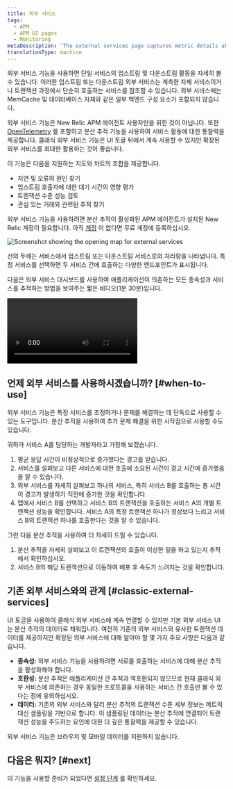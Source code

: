 ```yaml
---
title: 외부 서비스
tags:
  - APM
  - APM UI pages
  - Monitoring
metaDescription: 'The external services page captures metric details about out-of-process services such as web services, cloud resources, or other network calls.'
translationType: machine
---
```



외부 서비스 기능을 사용하면 단일 서비스의 업스트림 및 다운스트림 활동을 자세히 볼 수 있습니다. 이러한 업스트림 또는 다운스트림 외부 서비스는 계측한 자체 서비스이거나 트랜잭션 과정에서 단순히 호출하는 서비스를 참조할 수 있습니다. 외부 서비스에는 MemCache 및 데이터베이스 자체와 같은 일부 백엔드 구성 요소가 포함되지 않습니다.

외부 서비스 기능은 New Relic APM 에이전트 사용자만을 위한 것이 아닙니다. 또한 [OpenTelemetry](/docs/more-integrations/open-source-telemetry-integrations/opentelemetry/introduction-opentelemetry-new-relic) 를 포함하고 분산 추적 기능을 사용하여 서비스 활동에 대한 통찰력을 제공합니다. 클래식 외부 서비스 기능은 UI 토글 뒤에서 계속 사용할 수 있지만 확장된 외부 서비스를 최대한 활용하는 것이 좋습니다.

이 기능은 다음을 지원하는 지도와 차트의 조합을 제공합니다.

* 지연 및 오류의 원인 찾기
* 업스트림 호출자에 대한 대기 시간의 영향 평가
* 트랜잭션 수준 성능 검토
* 관심 있는 거래와 관련된 추적 찾기

외부 서비스 기능을 사용하려면 분산 추적이 활성화된 APM 에이전트가 설치된 New Relic 계정이 필요합니다. 아직 [계정](https://newrelic.com/signup) 이 없다면 무료 계정에 등록하십시오.

<img
  title="Screenshot showing the opening map for external services"
  alt="Screenshot showing the opening map for external services"
  src={apmExternalServiceIntro}
/>

<figcaption>
  선의 두께는 서비스에서 업스트림 또는 다운스트림 서비스로의 처리량을 나타냅니다. 특정 서비스를 선택하면 두 서비스 간에 호출하는 다양한 엔드포인트가 표시됩니다.
</figcaption>

다음은 외부 서비스 대시보드를 사용하여 애플리케이션이 의존하는 모든 종속성과 서비스를 추적하는 방법을 보여주는 짧은 비디오(1분 30분)입니다.

<Video
  id="903EF9MAql8"
  type="youtube"
/>

## 언제 외부 서비스를 사용하시겠습니까? [#when-to-use]

외부 서비스 기능은 특정 서비스를 조정하거나 문제를 해결하는 데 단독으로 사용할 수 있는 도구입니다. 분산 추적을 사용하여 추가 문제 해결을 위한 시작점으로 사용할 수도 있습니다.

귀하가 서비스 A를 담당하는 개발자라고 가정해 보겠습니다.

1. 평균 응답 시간이 비정상적으로 증가했다는 경고를 받습니다.
2. 서비스를 살펴보고 다른 서비스에 대한 호출에 소요된 시간이 경고 시간에 증가했음을 알 수 있습니다.
3. 외부 서비스를 자세히 살펴보고 하나의 서비스, 특히 서비스 B를 호출하는 총 시간이 경고가 발생하기 직전에 증가한 것을 확인합니다.
4. 맵에서 서비스 B를 선택하고 서비스 B의 트랜잭션을 호출하는 서비스 A의 개별 트랜잭션 성능을 확인합니다. 서비스 A의 특정 트랜잭션 하나가 정상보다 느리고 서비스 B의 트랜잭션 하나를 호출한다는 것을 알 수 있습니다.

그런 다음 분산 추적을 사용하여 더 자세히 드릴 수 있습니다.

1. 분산 추적을 자세히 살펴보고 이 트랜잭션의 호출이 이상한 일을 하고 있는지 추적에서 확인하십시오.
2. 서비스 B의 해당 트랜잭션으로 이동하여 배포 후 속도가 느려지는 것을 확인합니다.

## 기존 외부 서비스와의 관계 [#classic-external-services]

UI 토글을 사용하여 클래식 외부 서비스에 계속 연결할 수 있지만 기본 외부 서비스 UI는 분산 추적의 데이터로 채워집니다. 여전히 기존의 외부 서비스와 유사한 트랜잭션 데이터를 제공하지만 확장된 외부 서비스에 대해 알아야 할 몇 가지 주요 사항은 다음과 같습니다.

* **종속성:** 외부 서비스 기능을 사용하려면 서로를 호출하는 서비스에 대해 분산 추적을 활성화해야 합니다.
* **호환성:** 분산 추적은 애플리케이션 간 추적과 역호환되지 않으므로 현재 클래식 외부 서비스에 의존하는 경우 동일한 프로토콜을 사용하는 서비스 간 호출만 볼 수 있다는 점에 유의하십시오.
* **데이터:** 기존의 외부 서비스와 달리 분산 추적의 트랜잭션 수준 세부 정보는 메트릭 대신 샘플링을 기반으로 합니다. 이 샘플링된 데이터는 분산 추적에 연결되어 트랜잭션 성능을 주도하는 요인에 대한 더 깊은 통찰력을 제공할 수 있습니다.

<Callout variant="tip">
  외부 서비스 기능은 브라우저 및 모바일 데이터를 지원하지 않습니다.
</Callout>

## 다음은 뭐지? [#next]

이 기능을 사용할 준비가 되었다면 [설정 단계](/docs/apm/apm-ui-pages/monitoring/external-services/external-services-setup) 를 확인하세요.